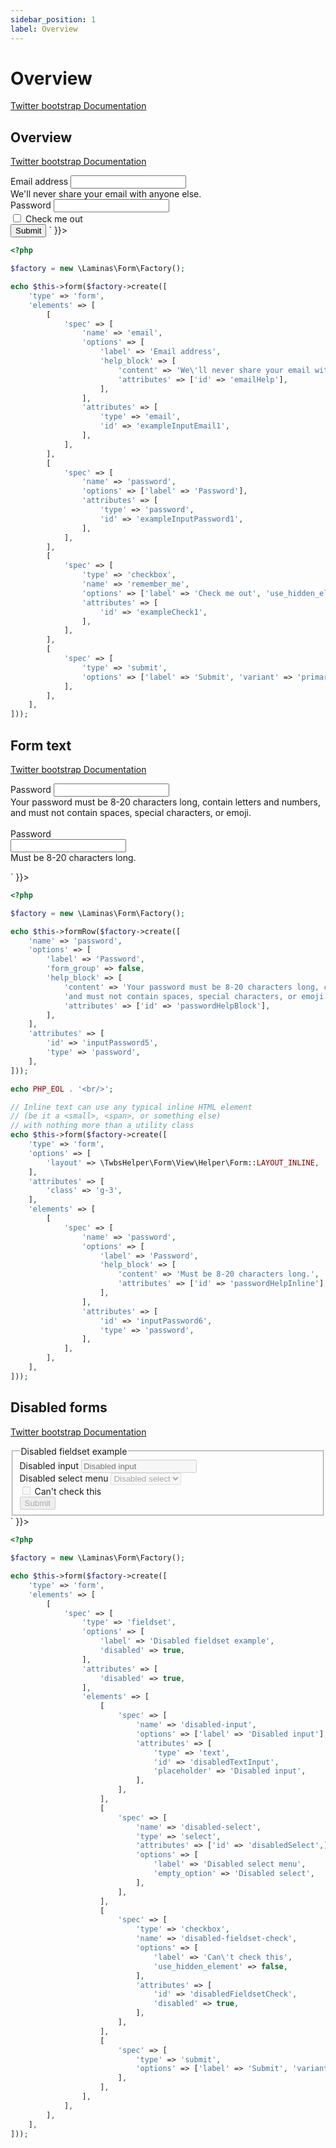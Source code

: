 ```yaml
---
sidebar_position: 1
label: Overview
---
```



# Overview

[Twitter bootstrap Documentation](https://getbootstrap.com/docs/5.3/forms/overview)

## Overview

[Twitter bootstrap Documentation](https://getbootstrap.com/docs/5.3/forms/overview/#overview)

<Tabs>
<TabItem value="result" label="Result" default>
  <HtmlCode bootstrapVersion="5.3">
      <div dangerouslySetInnerHTML={{ __html: `<form id="form" method="POST" name="form" role="form">
    <div class="mb-3">
        <label class="form-label" for="exampleInputEmail1">Email address</label>
        <input aria-describedby="emailHelp" class="form-control" id="exampleInputEmail1" name="email" type="email" value="">
        <div class="form-text" id="emailHelp">
            We'll never share your email with anyone else.
        </div>
    </div>
    <div class="mb-3">
        <label class="form-label" for="exampleInputPassword1">Password</label>
        <input class="form-control" id="exampleInputPassword1" name="password" type="password" value="">
    </div>
    <div class="mb-3">
        <div class="form-check">
            <input class="form-check-input" id="exampleCheck1" name="remember_me" type="checkbox" value="1">
            <label class="form-check-label" for="exampleCheck1">Check me out</label>
        </div>
    </div>
    <button class="btn btn-primary" name="submit" type="submit" value="">Submit</button>
</form>` }}></div>
  </HtmlCode>
</TabItem>
<TabItem value="source" label="Source">

```php
<?php

$factory = new \Laminas\Form\Factory();

echo $this->form($factory->create([
    'type' => 'form',
    'elements' => [
        [
            'spec' => [
                'name' => 'email',
                'options' => [
                    'label' => 'Email address',
                    'help_block' => [
                        'content' => 'We\'ll never share your email with anyone else.',
                        'attributes' => ['id' => 'emailHelp'],
                    ],
                ],
                'attributes' => [
                    'type' => 'email',
                    'id' => 'exampleInputEmail1',
                ],
            ],
        ],
        [
            'spec' => [
                'name' => 'password',
                'options' => ['label' => 'Password'],
                'attributes' => [
                    'type' => 'password',
                    'id' => 'exampleInputPassword1',
                ],
            ],
        ],
        [
            'spec' => [
                'type' => 'checkbox',
                'name' => 'remember_me',
                'options' => ['label' => 'Check me out', 'use_hidden_element' => false],
                'attributes' => [
                    'id' => 'exampleCheck1',
                ],
            ],
        ],
        [
            'spec' => [
                'type' => 'submit',
                'options' => ['label' => 'Submit', 'variant' => 'primary'],
            ],
        ],
    ],
]));
```

</TabItem>
</Tabs>

## Form text

[Twitter bootstrap Documentation](https://getbootstrap.com/docs/5.3/forms/overview/#form-text)

<Tabs>
<TabItem value="result" label="Result" default>
  <HtmlCode bootstrapVersion="5.3">
      <div dangerouslySetInnerHTML={{ __html: `<label class="form-label" for="inputPassword5">Password</label>
<input aria-describedby="passwordHelpBlock" class="form-control" id="inputPassword5" name="password" type="password" value="">
<div class="form-text" id="passwordHelpBlock">
    Your password must be 8-20 characters long, contain letters and numbers, and must not contain spaces, special characters, or emoji.
</div>
<br>
<form class="align-items-center g-3 row" id="form" method="POST" name="form" role="form">
    <div class="col-auto">
        <label class="col-form-label" for="inputPassword6">Password</label>
    </div>
    <div class="col-auto">
        <input aria-describedby="passwordHelpInline" class="form-control" id="inputPassword6" name="password" type="password" value="">
    </div>
    <div class="col-auto">
        <span class="form-text" id="passwordHelpInline">Must be 8-20 characters long.</span>
    </div>
</form>` }}></div>
  </HtmlCode>
</TabItem>
<TabItem value="source" label="Source">

```php
<?php

$factory = new \Laminas\Form\Factory();

echo $this->formRow($factory->create([
    'name' => 'password',
    'options' => [
        'label' => 'Password',
        'form_group' => false,
        'help_block' => [
            'content' => 'Your password must be 8-20 characters long, contain letters and numbers, ' .
            'and must not contain spaces, special characters, or emoji.',
            'attributes' => ['id' => 'passwordHelpBlock'],
        ],
    ],
    'attributes' => [
        'id' => 'inputPassword5',
        'type' => 'password',
    ],
]));

echo PHP_EOL . '<br/>';

// Inline text can use any typical inline HTML element
// (be it a <small>, <span>, or something else)
// with nothing more than a utility class
echo $this->form($factory->create([
    'type' => 'form',
    'options' => [
        'layout' => \TwbsHelper\Form\View\Helper\Form::LAYOUT_INLINE,
    ],
    'attributes' => [
        'class' => 'g-3',
    ],
    'elements' => [
        [
            'spec' => [
                'name' => 'password',
                'options' => [
                    'label' => 'Password',
                    'help_block' => [
                        'content' => 'Must be 8-20 characters long.',
                        'attributes' => ['id' => 'passwordHelpInline'],
                    ],
                ],
                'attributes' => [
                    'id' => 'inputPassword6',
                    'type' => 'password',
                ],
            ],
        ],
    ],
]));
```

</TabItem>
</Tabs>

## Disabled forms

[Twitter bootstrap Documentation](https://getbootstrap.com/docs/5.3/forms/overview/#disabled-forms)

<Tabs>
<TabItem value="result" label="Result" default>
  <HtmlCode bootstrapVersion="5.3">
      <div dangerouslySetInnerHTML={{ __html: `<form id="form" method="POST" name="form" role="form">
    <fieldset disabled>
        <legend>Disabled fieldset example</legend>
        <div class="mb-3">
            <label class="form-label" for="disabledTextInput">Disabled input</label>
            <input class="form-control" id="disabledTextInput" name="fieldset[disabled-input]" placeholder="Disabled input" type="text" value="">
        </div>
        <div class="mb-3">
            <label class="form-label" for="disabledSelect">Disabled select menu</label>
            <select class="form-select" id="disabledSelect" name="fieldset[disabled-select]"><option value="">Disabled select</option></select>
        </div>
        <div class="mb-3">
            <div class="form-check">
                <input class="form-check-input" disabled id="disabledFieldsetCheck" name="fieldset[disabled-fieldset-check]" type="checkbox" value="1">
                <label class="form-check-label" for="disabledFieldsetCheck">Can't check this</label>
            </div>
        </div>
        <button class="btn btn-primary" name="fieldset[submit]" type="submit" value="">Submit</button>
    </fieldset>
</form>` }}></div>
  </HtmlCode>
</TabItem>
<TabItem value="source" label="Source">

```php
<?php

$factory = new \Laminas\Form\Factory();

echo $this->form($factory->create([
    'type' => 'form',
    'elements' => [
        [
            'spec' => [
                'type' => 'fieldset',
                'options' => [
                    'label' => 'Disabled fieldset example',
                    'disabled' => true,
                ],
                'attributes' => [
                    'disabled' => true,
                ],
                'elements' => [
                    [
                        'spec' => [
                            'name' => 'disabled-input',
                            'options' => ['label' => 'Disabled input'],
                            'attributes' => [
                                'type' => 'text',
                                'id' => 'disabledTextInput',
                                'placeholder' => 'Disabled input',
                            ],
                        ],
                    ],
                    [
                        'spec' => [
                            'name' => 'disabled-select',
                            'type' => 'select',
                            'attributes' => ['id' => 'disabledSelect',],
                            'options' => [
                                'label' => 'Disabled select menu',
                                'empty_option' => 'Disabled select',
                            ],
                        ],
                    ],
                    [
                        'spec' => [
                            'type' => 'checkbox',
                            'name' => 'disabled-fieldset-check',
                            'options' => [
                                'label' => 'Can\'t check this',
                                'use_hidden_element' => false,
                            ],
                            'attributes' => [
                                'id' => 'disabledFieldsetCheck',
                                'disabled' => true,
                            ],
                        ],
                    ],
                    [
                        'spec' => [
                            'type' => 'submit',
                            'options' => ['label' => 'Submit', 'variant' => 'primary'],
                        ],
                    ],
                ],
            ],
        ],
    ],
]));
```

</TabItem>
</Tabs>

